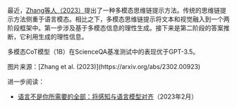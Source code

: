 最近，[Zhang等人（2023）](https://arxiv.org/abs/2302.00923)提出了一种多模态思维链提示方法。传统的思维链提示方法侧重于语言模态。相比之下，多模态思维链提示将文本和视觉融入到一个两阶段框架中。第一步涉及基于多模态信息的理性生成。接下来是第二阶段的答案推断，它利用生成的理性信息。

多模态CoT模型（1B）在ScienceQA基准测试中的表现优于GPT-3.5。

<Screenshot src={MCOT} alt="MCOT" />
图片来源：[Zhang et al. (2023)](https://arxiv.org/abs/2302.00923)

进一步阅读：
- [语言不是你所需要的全部：将感知与语言模型对齐](https://arxiv.org/abs/2302.14045)（2023年2月）